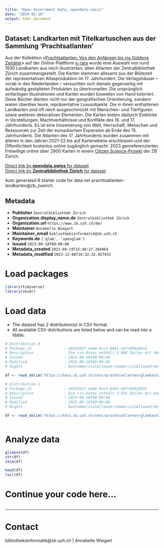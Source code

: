 ```yaml
---
title: "Open Government Data, opendata.swiss"
date: "2024-01-18"
output: html_document
---
```


## Dataset: Landkarten mit Titelkartuschen aus der Sammlung 'Prachtsatlanten'

Aus der Kollektion «[Prachtsatlanten: Von den Anfängen bis ins Goldene Zeitalter](https://www.e-rara.ch/atlanten/nav/classification/26780995)» auf der Online-Plattform [e-rara](https://www.e-rara.ch/) wurde eine Auswahl von rund 1930 Landkarten aus reich illustrierten, alten Atlanten der Zentralbibliothek Zürich zusammengestellt. Die Karten stammen allesamt aus der Blütezeit der repräsentativen Atlasproduktion im 17. Jahrhundert. Die Verlagshäuser – vorab in den Niederlanden – versuchten sich damals gegenseitig mit aufwändig gestalteten Produkten zu übertrumpfen. Die ursprünglich einfarbigen Illustrationen und Karten wurden bisweilen von Hand koloriert.
Diese Bücher dienten nicht nur der geografischen Orientierung, sondern waren überdies teure, repräsentative Luxusobjekte. Die in ihnen enthaltenen Landkarten sind oft reich ausgeschmückt mit Menschen- und Tierfiguren sowie weiteren dekorativen Elementen. Die Karten bieten dadurch Einblicke in Vorstellungen, Machtverhältnisse und Konflikte des 16. und 17. Jahrhunderts. Es ist eine Inszenierung von Welt, Herrschaft, Menschen und Ressourcen zur Zeit der europäischen Expansion ab Ende des 15. Jahrhunderts.
Die Atlanten des 17. Jahrhunderts wurden zusammen mit älteren in den Jahren 2021-22 bis auf Kartenebene erschlossen und der Öffentlichkeit kostenlos online zugänglich gemacht. 2023 georeferenzierten Freiwillige online über 2900 Karten in einem [Citizen Science-Projekt](https://www.zb.uzh.ch/de/ueber-uns/citizen-science/prachtsatlanten-alte-landkarten-georeferenzieren) der ZB Zürich.


[Direct link by **opendata.swiss** for dataset](https://opendata.swiss/de/dataset/landkarten-mit-titelkartuschen-aus-der-sammlung-prachtsatlanten)<br>
[Direct link by **Zentralbibliothek Zürich** for dataset](https://www.e-rara.ch/atlanten/nav/classification/26780995)

Auto generated R starter code for data set prachtsatlanten-landkarten@zb_zuerich.

## Metadata

- **Publisher** `Zentralbibliothek Zürich`
- **Organization.display_name.de** `Zentralbibliothek Zürich`
- **Organization.url** `https://www.zb.uzh.ch/de/`
- **Maintainer** `Annabelle Wiegart`
- **Maintainer_email** `bibliotheksinformatik@zb.uzh.ch`
- **Keywords.de** `['glam', 'openglam']`
- **Issued** `2023-09-18T00:00:00`
- **Metadata_created** `2023-09-19T15:48:17.204464`
- **Metadata_modified** `2023-12-06T16:32:32.927933`


# Load packages

```r

library(tidyverse)
library(skimr)

```

# Load data

-   The dataset has 2 distribution(s) in CSV format.
-   All available CSV distributions are listed below and can be read into a tibble.

```r

# Distribution 0
# Package_id               : e8d25b27-eeb8-4cc3-8461-e97c8592841b
# Description              : Die csv-Datei enthält 1'880 Zeilen mit den folgenden Metadaten zu den Kartenseiten: 	• catalog_id_swisscovery 	• page_id_erara 	• erara_page_view 	• swisscovery_link 	• map_title 	• pubdate 	• pubdate_from 	• pubdate_to 	• creator 	• publisher     • reference Wenn Sie Bearbeitungen der in diesem Datenset enthaltenen Bilder veröffentlichen, geben Sie bitte pro Bild den in der Spalte "reference" enthaltenen Zitiervorschlag an.
# Issued                   : 2023-09-18T00:00:00
# Modified                 : 2023-09-18T00:00:00
# Rights                   : NonCommercialAllowed-CommercialAllowed-ReferenceNotRequired

df <- read_delim('https://data.zb.uzh.ch/sets/prachtsatlanten/glamhack23_prachtsatlanten_kartenseiten.csv')

# Distribution 1
# Package_id               : e8d25b27-eeb8-4cc3-8461-e97c8592841b
# Description              : Die csv-Datei enthält 1'931 Zeilen mit Geopunkten zu den Landkarten. Die Geopunkte-Tabelle hat mehr Zeilen als Kartenseiten vorhanden sind, da Digitalisate mit 2 und mehr Karten darauf im [Citizen Science Projekt](https://www.zb.uzh.ch/de/ueber-uns/citizen-science/prachtsatlanten-alte-landkarten-georeferenzieren) getrennt und einzeln georeferenziert wurden.  Die zugehörige Bilddatei hat jeweils die Benennung {page_id_erara}.jpg. Spaltentitel: - map_title - erara_page_view - page_id_erara - location_0 - pixel_0 ... - location_99 - pixel_99 Zu einer Pixelkoordinate gibt es jeweils eine zugehörige Geokoordinaten-Spalte. Pro Karte sind bis zu 99 Punkte vorhanden, in vielen Fällen aber auch weniger.
# Issued                   : 2023-09-18T00:00:00
# Modified                 : 2023-09-18T00:00:00
# Rights                   : NonCommercialAllowed-CommercialAllowed-ReferenceNotRequired

df <- read_delim('https://data.zb.uzh.ch/sets/prachtsatlanten/glamhack23_prachtsatlanten_geopoints.csv')



```

# Analyze data

```r

glimpse(df)
str(df)
skim(df)

head(df)
tail(df)

```

# Continue your code here...

```r

```

------------------------------------------------------------------------

# Contact

bibliotheksinformatik@zb.uzh.ch | Annabelle Wiegart
